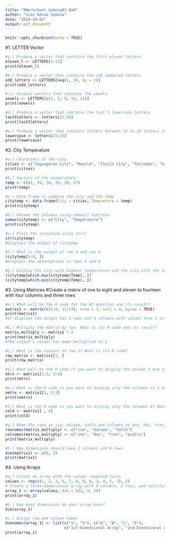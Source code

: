 ```yaml
---
title: "RWorksheet_Subosa#3.Rmd"
author: "Gian Adree Subosa"
date: "2024-10-02"
output: pdf_document
---
```


```r
knitr::opts_chunk$set(echo = TRUE)
```

#1. LETTER Vector
```r
#a.) Produce a vector that contains the first eleven letters
eleven_l <- LETTERS[1:11]
print(eleven_l)
```

```r
#b.) Produce a vector that contains the odd numbered letters
odd_letters <- LETTERS[seq(1, 26, by = 2)]
print(odd_letters)
```

```r
#.c) Produce vectors that contains the vowels
vowels <- LETTERS[c(1, 5, 9, 15, 21)]
print(vowels)
```

```r
#d.) Produce a vector that contains the last 5 lowercase letters
last5letters <- letters[22:26]
print(last5letters)
```

```r
#e.) Produce a vector that contains letters between 15 to 24 letters in lowercase
lowercase <- letters[15:24]
print(lowercase)
```

#2. City Temperature
```r
#a.) Characters of the city
cities <- c("Tuguegarao City", "Manila", "Iloilo City", "Tacloban", "Samal Island", "Davao City")
print(cities)
```

```r
#b.) Vectors of the temperature
temp <- c(42, 39, 34, 34, 30, 27)
print(temp)
```

```r
#c.) Data frame to combine the city and the temp
citytemp <- data.frame(City = cities, Tempreture = temp)
print(citytemp)
```

```r
#d.) Rename the columns using names() function
names(citytemp) <- c("City", "Temperature")
print(citytemp)
```

```r
#e.) Print the structure using str()
str(citytemp)
#displays the output of citytemp
```

```r
#f.) What is the output of row 3 and row 4
(citytemp[3:4, ])
#displays the observations in rows 3 and 4
```

```r
#g.) Display the city with highest temperature and the city with the lowest temperature.
(citytemp[which.max(citytemp$Temp), ])
(citytemp[which.min(citytemp$Temp), ])
```

#3. Using Matrices
#Create a matrix of one to eight and eleven to fourteen with four columns and three rows
```r
#a.) What will be the R code for the #2 question and its result?
matrix1 <- matrix(c(1:8, 11:14), nrow = 3, ncol = 4, byrow = TRUE)
print(matrix1)
#It displays the output has 3 rows and 4 columns with values from 1 to 8 and 11 to 14
```

```r
#b.) Multiply the matrix by two. What is its R code and its result?
matrix_multiply <- matrix1 * 2
print(matrix_multiply)
#The output's values has been multiplied to 2
```

```r
#c.) What is the content of row 2? What is its R code?
row_matrix <- matrix1[2, ]
print(row_matrix)
```

```r
#d.) What will be the R code if you want to display the column 3 and column 4 in row 1 and row 2? What is its output?
mtrx <- matrix1[1:2, 3:4]
print(mtrx)
```

```r
#e.) What is the R code is you want to display only the columns in 2 and 3, row 3? What is its output?
nmtrx <- matrix1[3, 2:3]
print(nmtrx)
```

```r
#f.) What is the R code is you want to display only the columns 4? What is its output?
col4 <- matrix1[ , 4]
print(col4)
```

```r
#g.) Name the rows as isa, dalawa, tatlo and columns as uno, dos, tres, quatro for the matrix that was created in b. What is its R code and corresponding output?
rownames(matrix_multiply) <- c("isa", "dalawa", "tatlo")
colnames(matrix_multiply) <- c("uno", "dos", "tres", "quatro")
print(matrix_multiply)
```

```r
#h.) New dimensions should have 2 columns and 6 rows
dim(matrix1) <- c(6, 2)
print(matrix1)
```

#4. Using Arrays
```r
#a.) Create an array with the values repeated twice
values <- rep(c(1, 2, 3, 6, 7, 8, 9, 0, 3, 4, 5, 1), 2)
# Create a three-dimensional array with 4 columns, 2 rows, and calculate the depth
array_1 <- array(values, dim = c(2, 4, 3))
print(array_1)
```

```r
#b.) How many dimensions do your array have?
dim(array_1)
```

```r
#c.) Assign row and column names
dimnames(array_1) <- list(c("a", "b"), c("A", "B", "C", "D"), 
                          c("1st-Dimensional Array", "2nd-Dimensional Array", "3rd-Dimensional Array"))
print(array_1)
```